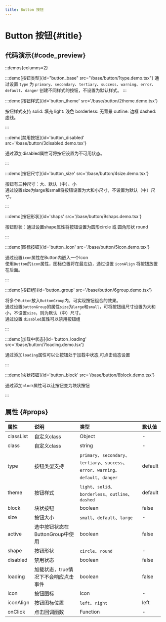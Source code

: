 ```yaml
---
title: Button 按钮
---
```

<div class="sys-ctx-main-left">

# Button 按钮\{#title\}

## 代码演示\{#code_preview\}

::demos{columns=2}

:::demo[按钮类型]{id="button_base" src="/base/button/1type.demo.tsx"}
通过设置 `type` 为 `primary`、`secondary`、`tertiary`、`success`、`warning`、`error`、`default`、`danger` 创建不同样式的按钮，不设置为默认样式。
:::


:::demo[按钮样式]{id='button_theme' src='/base/button/2theme.demo.tsx'}

按钮样式支持 solid: 填充 light: 浅色 borderless: 无背景 outline: 边框 dashed: 虚线。

:::


:::demo[禁用按钮]{id='button_disabled' src='/base/button/3disabled.demo.tsx'}

通过添加disabled属性可将按钮设置为不可用状态。

:::


:::demo[按钮尺寸]{id='button_size' src='/base/button/4size.demo.tsx'}

按钮有三种尺寸：大、默认（中）、小\
通过设置size为large和small将按钮设置为大和小尺寸，不设置为默认（中）尺寸。

:::


:::demo[按钮形状]{id='shaps' src='/base/button/9shaps.demo.tsx'}

按钮形状：通过设置shape属性将按钮设置为圆形circle 或 圆角形状 round

:::


:::demo[图标按钮]{id='button_icon' src='/base/button/5icon.demo.tsx'}

通过设置`icon`属性在Button内嵌入一个Icon\
使用`Button`的`icon`属性，图标位置将在最左边，通过设置 `iconAlign` 将按钮放置在后面。

:::


:::demo[按钮组]{id='button_group' src='/base/button/6group.demo.tsx'}

将多个`Button`放入`ButtonGroup`内，可实现按钮组合的效果。\
通过设置`ButtonGroup`的属性`size`为`large`和`small`，可将按钮组尺寸设置为大和小，不设置`size`，则为默认（中）尺寸。\
通过设置 `disabled`属性可以禁用按钮组

:::


:::demo[加载中状态]{id='button_loading' src='/base/button/7loading.demo.tsx'}

通过添加`loading`属性可以让按钮处于加载中状态,可点击动态设置

:::

:::demo[块状按钮]{id='button_block' src='/base/button/8block.demo.tsx'}

通过添加`block`属性可以让按钮变为块状按钮

:::

## 属性 \{#props\}

| 属性 | 说明 | 类型 | 默认值 |
| :--- | :---- | :--- | :--- |
|classList|自定义class|Object|-|
|class|自定义class|string|-|
|type|按钮类型支持|`primary`、`secondary`、`tertiary`、`success`、`error`、`warning`、`default`、`danger`|default|
|theme|按钮样式|`light`、`solid`、`borderless`、`outline`、`dashed`|default|
|block|块状按钮|boolean|false|
|size|按钮大小|`small`、`default`、`large`|-|
|active|选中按钮状态在ButtonGroup中使用|boolean|false|
|shape|按钮形状|`circle`、`round`|-|
|disabled|禁用状态|boolean|false|
|loading|加载状态，true情况下不会响应点击事件|boolean|false|
|icon|按钮图标|Icon|-|
|iconAlign|按钮图标位置|`left`、`right`|left|
|onClick|点击回调函数|Function|-|

</div>